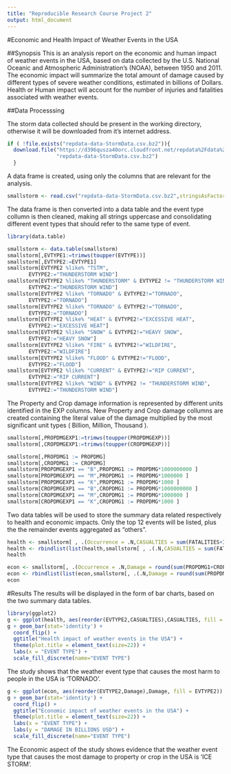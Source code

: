 ---
title: "Reproducible Research Course Project 2"
output: html_document
---

#Economic and Health Impact of Weather Events in the USA
<!-- regular html comment Language: Your document should be written in English.
Title: Your document should have a title that briefly summarizes your data analysis--> 

##Synopsis
<!--: Immediately after the title, there should be a synopsis which describes and summarizes your analysis in at most 10 complete sentences. -->
  This is an analysis report on the economic and human impact of weather events in the USA, based on data collected by the U.S. National Oceanic and Atmospheric Administration's (NOAA), between 1950 and 2011. 
  The economic impact will summarize the total amount of damage caused  by different types of severe weather conditions, estimated in billions of Dollars.
  Health or Human impact will account for the number of injuries and fatalities associated with weather events.

##Data Processsing
<!-- There should be a section titled Data Processing which describes (in words and code) how the data were loaded into R and processed for analysis. In particular, your analysis must start from the raw CSV file containing the data. You cannot do any preprocessing outside the document. If preprocessing is time-consuming you may consider using the cache = TRUE option for certain code chunks. -->

The storm data collected should be present in the working directory, otherwise it will be downloaded from it's internet address. 
```{r}
if ( !file.exists("repdata-data-StormData.csv.bz2")){
  download.file("https://d396qusza40orc.cloudfront.net/repdata%2Fdata%2FStormData.csv.bz2",
                "repdata-data-StormData.csv.bz2")
  }

```


A data frame is created, using only the columns that are relevant for the analysis.
```{r cache=TRUE}
smallstorm <- read.csv("repdata-data-StormData.csv.bz2",stringsAsFactors=FALSE)[,c("PROPDMG","PROPDMGEXP","CROPDMG","CROPDMGEXP","FATALITIES","INJURIES","EVTYPE")]
```


The data frame is then converted into a data table and the event type collumn is then cleaned, making all strings uppercase and consolidating different event types that should refer to the same type of event.
```{r}
library(data.table)

smallstorm <- data.table(smallstorm)
smallstorm[,EVTYPE1:=trimws(toupper(EVTYPE))]
smallstorm[,EVTYPE2:=EVTYPE1]
smallstorm[EVTYPE2 %like% "TSTM",
       EVTYPE2:="THUNDERSTORM WIND"]
smallstorm[EVTYPE2 %like% "THUNDERSTORM" & EVTYPE2 != "THUNDERSTORM WIND",
       EVTYPE2:="THUNDERSTORM WIND"]
smallstorm[EVTYPE2 %like% "TORNADO" & EVTYPE2!="TORNADO",
       EVTYPE2:="TORNADO"]
smallstorm[EVTYPE2 %like% "TORNADO" & EVTYPE2!="TORNADO",
       EVTYPE2:="TORNADO"]
smallstorm[EVTYPE2 %like% "HEAT" & EVTYPE2!="EXCESSIVE HEAT",
       EVTYPE2:="EXCESSIVE HEAT"]
smallstorm[EVTYPE2 %like% "SNOW" & EVTYPE2!="HEAVY SNOW",
       EVTYPE2:="HEAVY SNOW"]
smallstorm[EVTYPE2 %like% "FIRE" & EVTYPE2!="WILDFIRE",
       EVTYPE2:="WILDFIRE"]
smallstorm[EVTYPE2 %like% "FLOOD" & EVTYPE2!="FLOOD",
       EVTYPE2:="FLOOD"]
smallstorm[EVTYPE2 %like% "CURRENT" & EVTYPE2!="RIP CURRENT",
       EVTYPE2:="RIP CURRENT"]
smallstorm[EVTYPE2 %like% "WIND" & EVTYPE2 != "THUNDERSTORM WIND",
       EVTYPE2:="THUNDERSTORM WIND"]
```

The Property and Crop damage information is represented by different units identified in the EXP columns. New Property and Crop damage collumns are created containing the literal value of the damage multiplied by the most significant unit types ( Billion, Million, Thousand ).
```{r}
smallstorm[,PROPDMGEXP1:=trimws(toupper(PROPDMGEXP))]
smallstorm[,CROPDMGEXP1:=trimws(toupper(CROPDMGEXP))]

smallstorm[,PROPDMG1 := PROPDMG]
smallstorm[,CROPDMG1 := CROPDMG]
smallstorm[PROPDMGEXP1 == "B",PROPDMG1 := PROPDMG*1000000000 ]
smallstorm[PROPDMGEXP1 == "M",PROPDMG1 := PROPDMG*1000000 ]
smallstorm[PROPDMGEXP1 == "K",PROPDMG1 := PROPDMG*1000 ]
smallstorm[CROPDMGEXP1 == "B",CROPDMG1 := PROPDMG*1000000000 ]
smallstorm[CROPDMGEXP1 == "M",CROPDMG1 := PROPDMG*1000000 ]
smallstorm[CROPDMGEXP1 == "K",CROPDMG1 := PROPDMG*1000 ]
```

Two data tables will be used to store the summary data related respectively to health and economic impacts. 
Only the top 12 events will be listed, plus the the remainder events aggregated as "others".
```{r}

health <- smallstorm[ , .(Occurrence = .N,CASUALTIES = sum(FATALITIES+INJURIES)), by=EVTYPE2 ][CASUALTIES > 1000][order(-CASUALTIES)]
health <- rbindlist(list(health,smallstorm[ , .(.N,CASUALTIES = sum(FATALITIES+INJURIES)), by=EVTYPE2 ][CASUALTIES < 1000][,.("others",sum(N),sum(CASUALTIES))]))
health

econ <- smallstorm[, .(Occurrence = .N,Damage = round(sum(PROPDMG1+CROPDMG1)/1000000000)), by = EVTYPE2][Damage >=5 ][order(-Damage)]
econ <- rbindlist(list(econ,smallstorm[, .(.N,Damage = round(sum(PROPDMG1+CROPDMG1)/1000000000)), by = EVTYPE2][Damage < 5][,.("others",sum(N),damage = sum(Damage))]))
econ


```

#Results
The results will be displayed in the form of bar charts, based on the two summary data tables.
```{r}

library(ggplot2)
g <- ggplot(health, aes(reorder(EVTYPE2,CASUALTIES),CASUALTIES, fill = EVTYPE2))
g + geom_bar(stat='identity') + 
  coord_flip() + 
  ggtitle("Health impact of weather events in the USA") +
  theme(plot.title = element_text(size=22)) +
  labs(x = "EVENT TYPE") + 
  scale_fill_discrete(name="EVENT TYPE")


```


The study shows that the weather event type that causes the most harm to people in the USA is 'TORNADO'.


```{r}
g <- ggplot(econ, aes(reorder(EVTYPE2,Damage),Damage, fill = EVTYPE2))
g + geom_bar(stat='identity') + 
  coord_flip() + 
  ggtitle("Economic impact of weather events in the USA") +
  theme(plot.title = element_text(size=22)) +
  labs(x = "EVENT TYPE") + 
  labs(y = "DAMAGE IN BILLIONS USD") + 
  scale_fill_discrete(name="EVENT TYPE")


```


The Economic aspect of the study shows evidence that the weather event type that causes the most damage to property or crop in the USA is 'ICE STORM'.
